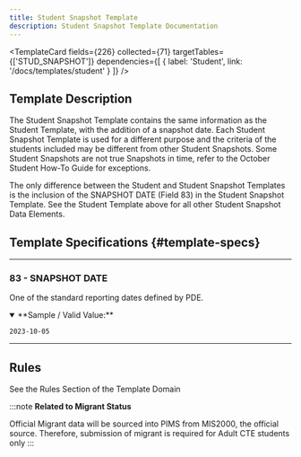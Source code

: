 ```yaml
---
title: Student Snapshot Template
description: Student Snapshot Template Documentation
---
```


<TemplateCard
  fields={226}
  collected={71}
  targetTables={['STUD_SNAPSHOT']}
  dependencies={[
    { label: 'Student', link: '/docs/templates/student' }
  ]}
/>

## Template Description

The Student Snapshot Template contains the same information as the Student Template, with the addition of a snapshot date. Each Student Snapshot Template is used for a different purpose and the criteria of the students included may be different from other Student Snapshots. Some Student Snapshots are not true Snapshots in time, refer to the October Student How-To Guide for exceptions.

The only difference between the Student and Student Snapshot Templates is the inclusion of the SNAPSHOT DATE (Field 83) in the Student Snapshot Template. See the Student Template above for all other Student Snapshot Data Elements.

## Template Specifications {#template-specs}

---
### 83 - SNAPSHOT DATE
<p><Badge color="required" /> <Badge color="key" /> <Badge length={10} /></p>

One of the standard reporting dates defined by PDE.

<details open>
<summary>**Sample / Valid Value:**</summary>

`2023-10-05`
</details>

---
## Rules
See the Rules Section of the Template Domain

:::note
**Related to Migrant Status**

Official Migrant data will be sourced into PIMS from MIS2000, the official source. Therefore, submission of migrant is required for Adult CTE students only
:::